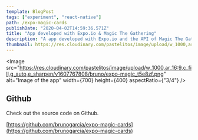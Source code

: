 ```yaml
---
template: BlogPost
tags: ["experiment", "react-native"]
path: /expo-magic-cards
publishDate: "2020-04-02T14:59:36.571Z"
title: "App developed with Expo.io & Magic The Gathering"
description: "A app developed with Expo.io and the API of Magic The Gathering"
thumbnail: https://res.cloudinary.com/pastelitos/image/upload/w_1000,ar_16:9,c_fill,g_auto,e_sharpen/v1607767808/bruno/expo-magic_t5e8zf.png
---
```



<Image
	src="https://res.cloudinary.com/pastelitos/image/upload/w_1000,ar_16:9,c_fill,g_auto,e_sharpen/v1607767808/bruno/expo-magic_t5e8zf.png"
	alt="Image of the app"
	width={700}
	height={400}
	aspectRatio={"3/4"}
/>

## Github

Check out the source code on Github.

[https://github.com/brunogarcia/expo-magic-cards](https://github.com/brunogarcia/expo-magic-cards)
